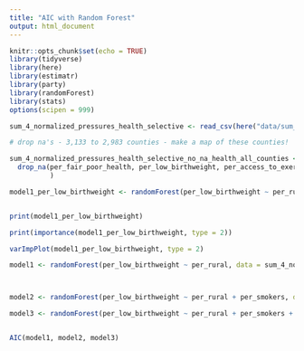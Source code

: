 ```yaml
---
title: "AIC with Random Forest"
output: html_document
---
```



```r
knitr::opts_chunk$set(echo = TRUE)
library(tidyverse)
library(here)
library(estimatr)
library(party)
library(randomForest)
library(stats)
options(scipen = 999)
```


```r
sum_4_normalized_pressures_health_selective <- read_csv(here("data/sum_4_normalized_pressures_health_selective.csv"))
```


```r
# drop na's - 3,133 to 2,983 counties - make a map of these counties!

sum_4_normalized_pressures_health_selective_no_na_health_all_counties <- sum_4_normalized_pressures_health_selective %>% 
  drop_na(per_fair_poor_health, per_low_birthweight, per_access_to_exercise, life_expectancy, per_freq_mental_distress, per_freq_mental_distress, per_adult_obesity, median_household_income, per_rural, per_access_to_exercise, per_uninsured, primary_care_phys_quartile, mental_health_providers_quartile, per_child_poverty, air_pollution_avg_daily_pm2.5, drinking_water_violation, per_severe_house_cost_burden, per_severe_housing_problems, per_food_insecure, sum_4_cumulative, per_limited_access_healthy_food, per_black, per_asian, per_am_indian_alaska_native, per_nativeHA_other_pacific_isl, per_hispanic, population, per_smokers, per_physically_inactive, per_excessive_drinking, per_flu_vaccinated, per_completed_hs, per_some_college, traffic_volume, per_broadband_access, Region, state
          )
```

```r
model1_per_low_birthweight <- randomForest(per_low_birthweight ~ per_rural + median_household_income + population + per_access_to_exercise + per_uninsured + primary_care_phys_quartile + mental_health_providers_quartile + per_child_poverty + air_pollution_avg_daily_pm2.5 +  drinking_water_violation + per_severe_house_cost_burden + per_severe_housing_problems + per_food_insecure + sum_4_cumulative + per_limited_access_healthy_food + per_black + per_asian + per_am_indian_alaska_native + per_nativeHA_other_pacific_isl + per_hispanic + per_smokers + per_physically_inactive + per_excessive_drinking + per_flu_vaccinated + per_completed_hs + per_some_college + traffic_volume + per_broadband_access + Region + state, data = sum_4_normalized_pressures_health_selective_no_na_health_all_counties)


print(model1_per_low_birthweight)

print(importance(model1_per_low_birthweight, type = 2))

varImpPlot(model1_per_low_birthweight, type = 2)


```
```r
model1 <- randomForest(per_low_birthweight ~ per_rural, data = sum_4_normalized_pressures_health_selective_no_na_health_all_counties)



model2 <- randomForest(per_low_birthweight ~ per_rural + per_smokers, data = sum_4_normalized_pressures_health_selective_no_na_health_all_counties)

model3 <- randomForest(per_low_birthweight ~ per_rural + per_smokers + median_household_income, data = sum_4_normalized_pressures_health_selective_no_na_health_all_counties)


AIC(model1, model2, model3)

```


